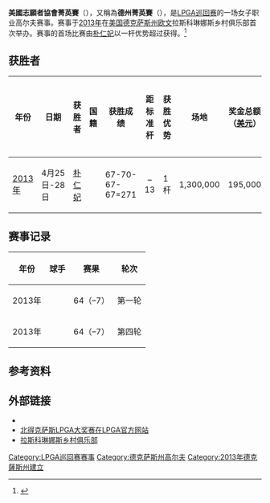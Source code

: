 {{Infobox golf tournament
| name             = 德州菁英賽<br />
{{lang|en|Volunteers of America Classic}}
| image            = 
| location         = {{USA}}[[德克萨斯州|德克萨斯州]][[欧文_(得克萨斯州)|欧文]]
| establishment    = [[2013年LPGA巡回赛|2013年]]
| course           = 拉斯科琳娜斯乡村俱乐部
| par              = 71
| yardage          = {{convert|6410|yd|0}}
| tour             = [[美国女子职业高尔夫协会|LPGA巡回赛]]
| format           = [[比杆赛|比杆赛]] - 72 holes
| purse            = 130万[[美金|美金]]
| month_played     = 四月
| final_year       = <!-- use if no longer played -->
| aggregate        = 271 [[朴仁妃|朴仁妃]]（2013）
| to-par           = –13 朴仁妃（2013）
| current_champion = {{flagicon|KOR}} [[朴仁妃|朴仁妃]]
| final_champion   = <!-- use if no longer played -->
}}
'''美國志願者協會菁英賽'''（{{lang-en|Volunteers of America Classic}}），又稱為'''德州菁英賽'''（{{lang-en|LPGA Texas Classic}}），是[[美国女子职业高尔夫协会|LPGA巡回赛]]的一场女子职业高尔夫赛事。赛事于[[2013年LPGA巡回赛|2013年]]在[[美国|美国]][[德克萨斯州|德克萨斯州]][[欧文_(得克萨斯州)|欧文]]拉斯科琳娜斯乡村俱乐部首次举办。赛事的首场比赛由[[朴仁妃|朴仁妃]]以一杆优势超过{{tsl|en|Carlota Ciganda|卡洛塔·希甘达}}获得。<ref name=fnlldrbd>{{cite web|url=http://espn.go.com/dallas/golf/story/_/id/9221616/inbee-park-wins-north-texas-lpga-shootout|publisher=Associated Press|title=Inbee Park wins LPGA Shootout|date=2013-04-28|accessdate=2013-04-28|archive-date=2013-05-02|archive-url=https://web.archive.org/web/20130502010655/http://espn.go.com/dallas/golf/story/_/id/9221616/inbee-park-wins-north-texas-lpga-shootout|dead-url=no}}</ref>

==获胜者==
{| class="wikitable"
!年份||日期||获胜者||国籍||获胜成绩||距标准杆||获胜优势||场地||奖金总额<br />（[[美元|美元]]）||获胜者奖金<br />（美元）
|-
|[[2013年LPGA巡回赛|2013年]]|| 4月25日-28日 || [[朴仁妃|朴仁妃]] || {{KOR}} || 67-70-67-67=271 || align=center|–13 || 1杆 || align=right|1,300,000 || align=right|195,000
|}

==赛事记录==
{| class="wikitable"
!年份||球手||赛果||轮次
|-
|2013年|| {{tsl|en|Caroline Masson|卡罗琳拉·马松}} || 64（–7） || align=center|第一轮
|-
|2013年|| {{tsl|en|Hee-Young Park|朴喜映}} || 64（–7） || align=center|第四轮
|}

==参考资料==
{{reflist}}

==外部链接==
*{{official|http://www.ntshootout.com/index.html}}
*[http://www.lpga.com/golf/tournaments/lpga/north-texas-lpga-shootout.aspx 北得克萨斯LPGA大奖赛在LPGA官方网站]{{Wayback|url=http://www.lpga.com/golf/tournaments/lpga/north-texas-lpga-shootout.aspx |date=20130423194047 }}
*[http://www.clubcorp.com/Clubs/Las-Colinas-Country-Club 拉斯科琳娜斯乡村俱乐部]{{Wayback|url=http://www.clubcorp.com/Clubs/Las-Colinas-Country-Club |date=20130404213830 }}

{{LPGA Tour}}
{{coord|32.861|-96.947|display=title}}

[[Category:LPGA巡回赛赛事|Category:LPGA巡回赛赛事]]
[[Category:德克萨斯州高尔夫|Category:德克萨斯州高尔夫]]
[[Category:2013年德克薩斯州建立|Category:2013年德克薩斯州建立]]